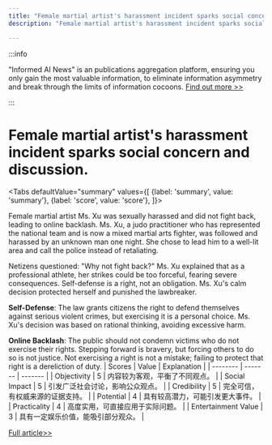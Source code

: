 ```yaml
---
title: "Female martial artist's harassment incident sparks social concern and discussion."
description: "Female martial artist's harassment incident sparks social concern and discussion."

---
```



:::info

"Informed AI News" is an publications aggregation platform, ensuring you only gain the most valuable information, to eliminate information asymmetry and break through the limits of information cocoons.  [Find out more >>](/)

:::

# Female martial artist's harassment incident sparks social concern and discussion.


<Tabs
	defaultValue="summary"
	values={[
	{label: 'summary', value: 'summary'},
	{label: 'score', value: 'score'},
]}>
<TabItem value="summary">


Female martial artist Ms. Xu was sexually harassed and did not fight back, leading to online backlash. Ms. Xu, a judo practitioner who has represented the national team and is now a mixed martial arts fighter, was followed and harassed by an unknown man one night. She chose to lead him to a well-lit area and call the police instead of retaliating.

Netizens questioned: "Why not fight back?" Ms. Xu explained that as a professional athlete, her strikes could be too forceful, fearing severe consequences. Self-defense is a right, not an obligation. Ms. Xu's calm decision protected herself and punished the lawbreaker.

**Self-Defense**: The law grants citizens the right to defend themselves against serious violent crimes, but exercising it is a personal choice. Ms. Xu's decision was based on rational thinking, avoiding excessive harm.

**Online Backlash**: The public should not condemn victims who do not exercise their rights. Stepping forward is bravery, but forcing others to do so is not justice. Not exercising a right is not a mistake; failing to protect that right is a dereliction of duty.
</TabItem>
<TabItem value="score">
	| Scores     | Value   | Explanation |
	| -------- | ------- | ------- |
	| Objectivity  | 5    | 内容较为客观，平衡了不同观点。    |
	| Social Impact | 5     | 引发广泛社会讨论，影响公众观点。    |
	| Credibility    | 5    | 完全可信，有权威来源的证据支持。    |
	| Potential    | 4    | 具有较高潜力，可能引发更大事件。    |
	| Practicality    | 4    | 高度实用，可直接应用于实际问题。    |
	| Entertainment Value    | 3    | 具有一定娱乐价值，能吸引部分观众。    |
</TabItem>
</Tabs>

[Full article>>](https://www.thepaper.cn/newsDetail_forward_28703286)
